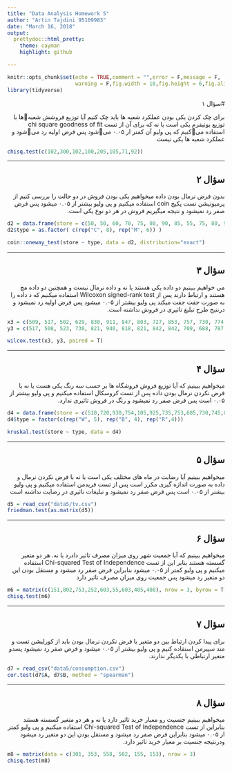 ```yaml
---
title: "Data Analysis Homework 5"
author: "Artin Tajdini 95109983"
date: "March 16, 2018"
output: 
  prettydoc::html_pretty:
    theme: cayman
    highlight: github

---
```


```r
knitr::opts_chunk$set(echo = TRUE,comment = "",error = F,message = F,
                      warning = F,fig.width = 10,fig.height = 6,fig.align = "center")
library(tidyverse)

```

<div dir="RTL">
#سؤال ۱

برای چک کردن یکی بودن عملکرد شعبه ها باید چک کنیم آیا توزیع فروشش شعبهها با توزیع یونیفرم یکی است یا نه که برای آن از تست 
chi square goodness of fit
استفاده میکنیم که پی ولیو آن کمتر از ۰.۰۵ میشود پس فرض اولیه رد میشود و عملکرد شعبه ها یکی نیست
</div>

```r
chisq.test(c(102,300,102,100,205,105,71,92))
```

***

<div dir="RTL">
# سؤال ۲
بدون فرض نرمال بودن داده
میخواهیم یکی بودن فروش در دو حالت را بررسی کنیم از پرمیوتیشن تست پکیج coin 
استفاده میکنیم و پی ولیو بیشتر از ۰.۰۵ میشود پس فرض صفر رد نمیشود و نتیجه میگیریم فروش در هر دو نوع یکی است.
</div>

```r
d2 = data.frame(store = c(50, 50, 60, 70, 75, 80, 90, 85, 55, 75, 80, 90, 105, 65))
d2$type = as.factor( c(rep("C", 8), rep("M", 6)) )

coin::oneway_test(store ~ type, data = d2, distribution="exact")
```

***

<div dir="RTL">
# سؤال ۳

می خواهیم ببینیم دو داده یکی هستند یا نه و داده نرمال نیست و همچنین دو داده مچ هستند و ارتباط دارند پس از
Wilcoxon signed-rank test
استفاده میکنیم که د داده را به صورت جفت جفت میکند
پی ولیو بیشتر از ۰.۰۵ میشود پس فرض اولیه رد نمیشود و درنتیج طرح تبلیغ تاثیری در فروش نداشته است.
</div>

```r
x3 = c(509, 517, 502, 629, 830, 911, 847, 803, 727, 853, 757, 730, 774, 718, 904)
y3 = c(517, 508, 523, 730, 821, 940, 818, 821, 842, 842, 709, 688, 787, 780, 901)

wilcox.test(x3, y3, paired = T)
```

***

<div dir="RTL">
# سؤال ۴

میخواهیم ببینیم که آیا توزیع فروش فروشگاه ها بر حسب سه رنگ یکی هست یا نه با فرض نکردن نرمال بودن داده پس از تست کروسکال استفاده میکنیم و پی ولیو بیشتر از ۰.۰۵ است پس فرض صفر رد نمیشود و رنگ در فروش تاثیری ندارد.
</div>

```r
d4 = data.frame(store = c(510,720,930,754,105,925,735,753,685,730,745,875,610))
d4$type = factor(c(rep("W", 5), rep("B", 4), rep("R",4)))

kruskal.test(store ~ type, data = d4)
```

***

<div dir="RTL">
# سؤال ۵

میخواهیم ببینیم آیا رضایت در ماه های مختلف یکی است یا نه با فرض نکردن نرمال و داده به صورت
اندازه گیری مکرر است پس از تست فریدمن استفاده میکنیم و پی ولیو بیشتر از ۰.۰۵ است پس فرض صفر رد نمیشود و تبلیغات تاثیری در رضایت نداشته است
</div>

```r
d5 = read_csv("data5/tv.csv")
friedman.test(as.matrix(d5))
```

***

<div dir="RTL">
# سؤال ۶

میخواهیم ببینیم که آیا جمعیت شهر روی میزان مصرف تاثیر دادرد یا نه. هر دو متغیر گسسته هستند بنابر این از تست
Chi-squared Test of Independence
استفاده میکنیم و پی ولیو کمتر از ۰.۰۵ میشود بنابراین فرض صفر رد میشود و مستقل بودن این دو متغیر رد میشود پس جمعیت روی میزان مصرف تاثیر دارد
</div>

```r
m6 = matrix(c(151,802,753,252,603,55,603,405,408), nrow = 3, byrow = T)
chisq.test(m6)
```

***

<div dir="RTL">
# سؤال ۷

برای پیدا کردن ارتباط بین دو متغیر با فرض نکردن نرمال بودن باید از کورلیشن تست و متد سپیرمن استفاده کنیم و پی ولیو بیشتر از ۰.۰۵ میشود و فرض صفر رد نمیشود پسدو متغیر ارتباطی با یکدیگر ندارند.
</div>

```r
d7 = read_csv("data5/consumption.csv")
cor.test(d7$A, d7$B, method = "spearman")
```

***

<div dir="RTL">
# سؤال ۸

میخواهیم ببینیم جنسیت رو معیار خرید تاثیر دارد یا نه و هر دو متغیر گسسته هستند بنابراین از تست
Chi-squared Test of Independence
استفاده میکنیم و پی ولیو کمتر از ۰.۰۵ میشود بنابراین فرض صفر رد میشود و مستقل بودن این دو متغیر رد 
میشود ودرنتیجه جنسیت بر معیار خرید تاثیر دارد.
</div>

```r
m8 = matrix(data = c(301, 353, 558, 502, 155, 153), nrow = 3)
chisq.test(m8)

```
